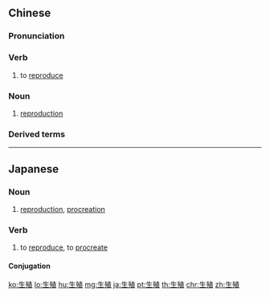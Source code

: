 ==Chinese==
{{zh-forms}}

===Pronunciation===
{{zh-pron
|m=shēngzhí
|c=sang1 zik6
|mn=kh:seⁿ-si̍t/qz:sng-si̍t/tp:siⁿ-si̍t/xm,zz:seng-si̍t
|cat=v,n
}}

===Verb===
{{zh-verb}}

# to [[reproduce]]

===Noun===
{{zh-noun}}

# [[reproduction]]

===Derived terms===
{{zh-der|生殖器|生殖腺|有性生殖|生殖系統|出芽生殖|兩性生殖|孤雌生殖|外生殖器|分裂生殖|接合生殖|無性生殖|無配生殖|生殖器官|異配生殖|裂片生殖}}

----

==Japanese==
{{ja-kanjitab|せい|しょく|yomi=o}}

===Noun===
{{ja-noun|せいしょく}}

# [[reproduction]], [[procreation]]

===Verb===
{{ja-verb-suru|せいしょく}}

# to [[reproduce]], to [[procreate]]

====Conjugation====
{{ja-suru|せいしょく}}

[[ko:生殖]]
[[lo:生殖]]
[[hu:生殖]]
[[mg:生殖]]
[[ja:生殖]]
[[pt:生殖]]
[[th:生殖]]
[[chr:生殖]]
[[zh:生殖]]